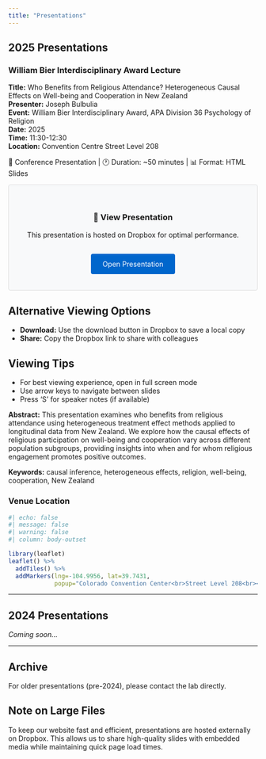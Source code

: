 ```yaml
---
title: "Presentations"
---
```


## 2025 Presentations

### William Bier Interdisciplinary Award Lecture {#apa-bier-2025}

::: {.presentation-container}
::: {.presentation-header}
**Title:** Who Benefits from Religious Attendance? Heterogeneous Causal Effects on Well-being and Cooperation in New Zealand  
**Presenter:** Joseph Bulbulia  
**Event:** William Bier Interdisciplinary Award, APA Division 36 Psychology of Religion  
**Date:** 2025  
**Time:** 11:30-12:30  
**Location:** Convention Centre Street Level 208  
:::

::: {.presentation-meta}
📍 Conference Presentation | 🕐 Duration: ~50 minutes | 📊 Format: HTML Slides
:::

::: {.presentation-embed}
```{=html}
<div style="text-align: center; padding: 2rem; background: #f8f9fa; border: 1px solid #ddd; border-radius: 4px;">
    <h3>🎯 View Presentation</h3>
    <p>This presentation is hosted on Dropbox for optimal performance.</p>
    <a href="https://www.dropbox.com/scl/fi/ggs8mcnhdrzt67wlcoy99/index.html?rlkey=wuf0j6vp1jvzv0nodgvxx4m62&dl=0" class="btn btn-primary" target="_blank" style="display: inline-block; padding: 0.75rem 1.5rem; background: #0066cc; color: white; text-decoration: none; border-radius: 4px; margin-top: 1rem;">
        Open Presentation
    </a>
</div>
```
:::

::: {.callout-note}
## Alternative Viewing Options
- **Download:** Use the download button in Dropbox to save a local copy
- **Share:** Copy the Dropbox link to share with colleagues
:::

::: {.callout-tip}
## Viewing Tips
- For best viewing experience, open in full screen mode
- Use arrow keys to navigate between slides
- Press 'S' for speaker notes (if available)
:::

**Abstract:** This presentation examines who benefits from religious attendance using heterogeneous treatment effect methods applied to longitudinal data from New Zealand. We explore how the causal effects of religious participation on well-being and cooperation vary across different population subgroups, providing insights into when and for whom religious engagement promotes positive outcomes.

**Keywords:** causal inference, heterogeneous effects, religion, well-being, cooperation, New Zealand

### Venue Location

```r
#| echo: false
#| message: false
#| warning: false
#| column: body-outset

library(leaflet)
leaflet() %>%
  addTiles() %>%
  addMarkers(lng=-104.9956, lat=39.7431, 
             popup="Colorado Convention Center<br>Street Level 208<br><a href='https://denverconvention.com/attend-an-event/venue-directory' target='_blank'>Venue Directory</a>")
```
:::

---

## 2024 Presentations

*Coming soon...*

---

## Archive

For older presentations (pre-2024), please contact the lab directly.

::: {.callout-note}
## Note on Large Files
To keep our website fast and efficient, presentations are hosted externally on Dropbox. This allows us to share high-quality slides with embedded media while maintaining quick page load times.
:::
